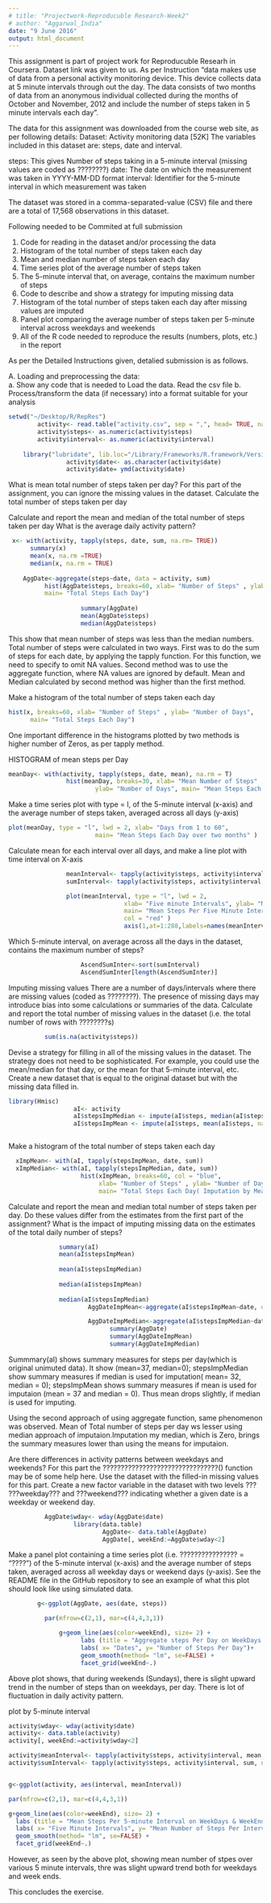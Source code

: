 ```yaml
---
# title: "Projectwork-Reproducuble Research-Week2"
# author: "Aggarwal_India"
date: "9 June 2016"
output: html_document
---
```


This assignment is part of project work for Reproducuble Researh in Coursera. Dataset link was given to us. As per Instruction  "data makes use of data from a personal activity monitoring device. This device collects data at 5 minute intervals through out the day. The data consists of two months of data from an anonymous individual collected during the months of October and November, 2012 and include the number of steps taken in 5 minute intervals each day".

The data for this assignment was downloaded from the course web site, as per following details:
Dataset: Activity monitoring data [52K]
The variables included in this dataset are: steps, date and interval.

steps: This gives Number of steps taking in a 5-minute interval (missing values are coded as ????????)
date: The date on which the measurement was taken in YYYY-MM-DD format
interval: Identifier for the 5-minute interval in which measurement was taken

The dataset was stored in a comma-separated-value (CSV) file and there are a total of 17,568 observations in this dataset.

Following needed to be Commited at full submission

1. Code for reading in the dataset and/or processing the data
2. Histogram of the total number of steps taken each day
3. Mean and median number of steps taken each day
4. Time series plot of the average number of steps taken
5. The 5-minute interval that, on average, contains the maximum number of steps
6. Code to describe and show a strategy for imputing missing data
7. Histogram of the total number of steps taken each day after missing values are imputed
8. Panel plot comparing the average number of steps taken per 5-minute interval across weekdays and weekends
9. All of the R code needed to reproduce the results (numbers, plots, etc.) in the report

As per the Detailed Instructions given, detalied submission is as follows. 

A. Loading and preprocessing the data:  
a. Show any code that is needed to Load the data. Read the csv file
b. Process/transform the data (if necessary) into a format suitable for your analysis

```r
setwd("~/Desktop/R/RepRes")
        activity<- read.table("activity.csv", sep = ",", head= TRUE, na.string = "NA")
        activity$steps<- as.numeric(activity$steps)
        activity$interval<- as.numeric(activity$interval)
    
    library("lubridate", lib.loc="/Library/Frameworks/R.framework/Versions/3.2/Resources/library")
                activity$date<- as.character(activity$date)
                activity$date= ymd(activity$date)
```


What is mean total number of steps taken per day? For this part of the assignment, you can ignore the missing values in the dataset. Calculate the total number of steps taken per day

Calculate and report the mean and median of the total number of steps taken per day
What is the average daily activity pattern?

```r
 x<- with(activity, tapply(steps, date, sum, na.rm= TRUE))
      summary(x)
      mean(x, na.rm =TRUE)
      median(x, na.rm = TRUE)
      
    AggDate<-aggregate(steps~date, data = activity, sum)
          hist(AggDate$steps, breaks=60, xlab= "Number of Steps" , ylab= "Number of Days", 
          main= "Total Steps Each Day")
    
                    summary(AggDate)
                    mean(AggDate$steps)
                    median(AggDate$steps)

```
This show that mean number of steps was less than the median numbers. Total number of steps were calculated in two ways. First was to do the sum of steps for each date, by applying the tapply function. For this function, we need to specify to omit NA values.
Second method was to use the aggregate function, where NA values are ignored by default.
Mean and Median calculated by second method was higher than the first method. 

Make a histogram of the total number of steps taken each day

```r
hist(x, breaks=60, xlab= "Number of Steps" , ylab= "Number of Days", 
      main= "Total Steps Each Day")

```
One important difference in the histograms plotted by two methods is higher number of Zeros, as per tapply method.

HISTOGRAM of mean steps per Day

```r
meanDay<- with(activity, tapply(steps, date, mean), na.rm = T)
                hist(meanDay, breaks=30, xlab= "Mean Number of Steps" , 
                        ylab= "Number of Days", main= "Mean Steps Each Day")

```


Make a time series plot with type = l, of the 5-minute interval (x-axis) and the average number of steps taken, averaged across all days (y-axis)


```r
plot(meanDay, type = "l", lwd = 2, xlab= "Days from 1 to 60",
                        main= "Mean Steps Each Day over two months" )


```

Calculate mean for each interval over all days, and make a line plot with time interval on X-axis


```r
                meanInterval<- tapply(activity$steps, activity$interval, mean, na.rm= TRUE)
                sumInterval<- tapply(activity$steps, activity$interval, sum, na.rm= TRUE)

                plot(meanInterval, type = "l", lwd = 2, 
                                xlab= "Five minute Intervals", ylab= "Mean Steps per Interval",
                                main= "Mean Steps Per Five Minute Interval Each Day", xaxt = "n" , 
                                col = "red" )
                                axis(1,at=1:288,labels=names(meanInterval))
```

Which 5-minute interval, on average across all the days in the dataset, contains the maximum number of steps?


```r
                    AscendSumInter<-sort(sumInterval)
                    AscendSumInter[length(AscendSumInter)]


```


Imputing missing values
There are a number of days/intervals where there are missing values (coded as ????????). The presence of missing days may introduce bias into some calculations or summaries of the data.
Calculate and report the total number of missing values in the dataset (i.e. the total number of rows with ????????s)

```r
          sum(is.na(activity$steps))
```

Devise a strategy for filling in all of the missing values in the dataset. The strategy does not need to be sophisticated. For example, you could use the mean/median for that day, or the mean for that 5-minute interval, etc.
Create a new dataset that is equal to the original dataset but with the missing data filled in.

```r
library(Hmisc)
                  aI<- activity
                  aI$stepsImpMedian <- impute(aI$steps, median(aI$steps, na.rm= TRUE))
                  aI$stepsImpMean <- impute(aI$steps, mean(aI$steps, na.rm= TRUE))



```


Make a histogram of the total number of steps taken each day 

```r
  xImpMean<- with(aI, tapply(stepsImpMean, date, sum))
  xImpMedian<- with(aI, tapply(stepsImpMedian, date, sum))
                    hist(xImpMean, breaks=60, col = "blue", 
                         xlab= "Number of Steps" , ylab= "Number of Days", 
                         main= "Total Steps Each Day( Imputation by Mean")

```

Calculate and report the mean and median total number of steps taken per day. 
Do these values differ from the estimates from the first part of the assignment?
What is the impact of imputing missing data on the estimates of the total daily number of steps?

```r
              summary(aI)
              mean(aI$stepsImpMean)  
             
              mean(aI$stepsImpMedian)  
              
              median(aI$stepsImpMean)   
              
              median(aI$stepsImpMedian)  
                      AggDateImpMean<-aggregate(aI$stepsImpMean~date, data = aI, sum)

                      AggDateImpMedian<-aggregate(aI$stepsImpMedian~date, data = aI, sum)
                            summary(AggDate)  
                            summary(AggDateImpMean)  
                            summary(AggDateImpMedian)  

```

Summmary(aI) shows summary measures for steps per day(which is original unimuted data). It show (mean=37, median=0); stepsImpMedian show summary measures if median is used for imputation( mean= 32, median = 0); stepsImpMean shows summary measures if mean is used for imputaion (mean = 37 and median = 0). Thus mean drops slightly, if median is used for imputing.

Using the second approach of using aggregate function, same phenomenon was observed. Mean of Total number of steps per day ws lesser using median approach of imputaion.Imputation my median, which is Zero, brings the summary measures lower than using the means for imputaion.


Are there differences in activity patterns between weekdays and weekends?
For this part the ????????????????????????????????() function may be of some help here. Use the dataset with the filled-in missing values for this part. Create a new factor variable in the dataset with two levels ??? ???weekday??? and ???weekend??? indicating whether a given date is a weekday or weekend day.

```r
          AggDate$wday<- wday(AggDate$date)
                  library(data.table)
                          AggDate<- data.table(AggDate)
                          AggDate[, weekEnd:=AggDate$wday<2]

```

Make a panel plot containing a time series plot (i.e. ???????????????? = "????") of the 5-minute interval (x-axis) and the average number of steps taken, averaged across all weekday days or weekend days (y-axis). See the README file in the GitHub repository to see an example of what this plot should look like using simulated data.


```r
        g<-ggplot(AggDate, aes(date, steps))

          par(mfrow=c(2,1), mar=c(4,4,3,1))

              g+geom_line(aes(color=weekEnd), size= 2) +
                    labs (title = "Aggregate steps Per Day on WeekDays & WeekEnds") +
                    labs( x= "Dates", y= "Number of Steps Per Day")+
                    geom_smooth(method= "lm", se=FALSE) +
                    facet_grid(weekEnd~.)
```

Above plot shows, that during weekends (Sundays), there is slight upward trend in the number of steps than on weekdays, per day. There is lot of fluctuation in daily activity pattern. 

plot by 5-minute interval

```r
activity$wday<- wday(activity$date)
activity<- data.table(activity)
activity[, weekEnd:=activity$wday<2]

activity$meanInterval<- tapply(activity$steps, activity$interval, mean, na.rm= TRUE)
activity$sumInterval<- tapply(activity$steps, activity$interval, sum, na.rm= TRUE)


g<-ggplot(activity, aes(interval, meanInterval))

par(mfrow=c(2,1), mar=c(4,4,3,1))

g+geom_line(aes(color=weekEnd), size= 2) +
  labs (title = "Mean Steps Per 5-minute Interval on WeekDays & WeekEnds") +
  labs( x= "Five Minute Intervals", y= "Mean Number of Steps Per Interval")+
  geom_smooth(method= "lm", se=FALSE) +
  facet_grid(weekEnd~.)
```

However, as seen by the above plot, showing mean number of stpes over various 5 minute intervals, thre was slight upward trend both for weekdays and week ends.

This concludes the exercise.



